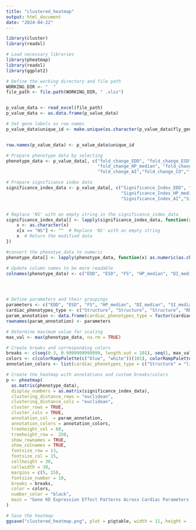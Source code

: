 ```yaml
---
title: "clustered_heatmap"
output: html_document
date: "2024-04-22"
---
```



```r
library(cluster)
library(readxl)

```

```r
# Load necessary libraries
library(pheatmap)
library(readxl)
library(ggplot2)

# Define the working directory and file path
WORKING_DIR <- "  "
file_path <- file.path(WORKING_DIR, " .xlsx")


p_value_data <- read_excel(file_path)
p_value_data <- as.data.frame(p_value_data)

# Set gene labels as row names
p_value_data$unique_id <- make.unique(as.character(p_value_data$fly_gene))


row.names(p_value_data) <- p_value_data$unique_id

# Prepare phenotype data by selecting 
phenotype_data <- p_value_data[, c("fold_change_EDD", "fold_change_ESD", "fold_change_FS", 
                                   "fold_change_HP_median", "fold_change_DI_median", "fold_change_SI_median",   
                                   "fold_change_AI","fold_change_CO","fold_change_MAD_SI","fold_change_MAD_DI","fold_change_MAD_HP")]

# Prepare significance index data 
significance_index_data <- p_value_data[, c("Significance_Index_EDD", "Significance_Index_ESD", "Significance_Index_FS", 
                                            "Significance_Index_HP_median", "Significance_Index_DI_median", "Significance_Index_SI_median",                        
                                            "Significance_Index_AI","Significance_Index_CO","Significance_Index_MAD_SI","Significance_Index_MAD_DI","Significance_Index_MAD_HP")]


# Replace 'NS' with an empty string in the significance_index_data
significance_index_data[] <- lapply(significance_index_data, function(x) {
    x <- as.character(x)
    x[x == "NS"] <- ""  # Replace 'NS' with an empty string
    x  # Return the modified data
})

#convert the phenotye_data to numeric
phenotype_data[] <- lapply(phenotype_data, function(x) as.numeric(as.character(x)))

# Update column names to be more readable
colnames(phenotype_data) <- c("EDD", "ESD", "FS", "HP_median", "DI_median", "SI_median", "AI", "CO","MAD_SI", "MAD_DI", "MAD_HP")




# Define parameters and their groupings
parameters <- c("EDD", "ESD", "FS", "HP_median", "DI_median", "SI_median", "AI", "CO","MAD_SI", "MAD_DI", "MAD_HP")
cardiac_phenotypes_type <- c("Structure", "Structure", "Structure", "Rhythm", "Rhythm", "Rhythm", "Rhythm", "Rhythm/Structure","Rhythm","Rhythm","Rhythm")
param_annotation <- data.frame(cardiac_phenotypes_type = factor(cardiac_phenotypes_type, levels = c("Structure", "Rhythm","Rhythm/Structure" )))
rownames(param_annotation) <- parameters

# Determine maximum value for scaling
max_val <- max(phenotype_data, na.rm = TRUE)

# Create breaks and corresponding colors
breaks <- c(seq(0.3, 0.9999999999999, length.out = 101), seq(1, max_val, length.out = 100))
colors <- c(colorRampPalette(c("blue", "white"))(101), colorRampPalette(c("white", "red"))(100))
annotation_colors <- list(cardiac_phenotypes_type = c("Structure" = "lightgreen", "Rhythm" = "plum1", "Rhythm/Structure" = "yellow2"))

# Create the heatmap with annotations and custom breaks/colors
p <- pheatmap(
  as.matrix(phenotype_data),
  display_numbers = as.matrix(significance_index_data), 
  clustering_distance_rows = "euclidean",
  clustering_distance_cols = "euclidean",
  cluster_rows = TRUE,
  cluster_cols = TRUE,
  annotation_col  = param_annotation,
  annotation_colors = annotation_colors,
  treeheight_col = 60,
  treeheight_row =  250,
  show_rownames = TRUE,
  show_colnames = TRUE,
  fontsize_row = 13,
  fontsize_col = 15,
  cellheight = 30,
  cellwidth = 30,
  margins = c(5, 15),
  fontsize_number = 10,
  breaks = breaks,
  color = colors,
  number_color = "black",
  main = "Gene KD Expression Effect Patterns Across Cardiac Parameters - 1wf"
)

# Save the heatmap
ggsave("clustered_heatmap.png", plot = p$gtable, width = 11, height = 10, dpi = 300)



```
